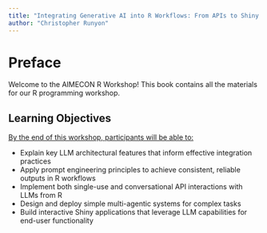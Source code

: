 ```yaml
---
title: "Integrating Generative AI into R Workflows: From APIs to Shiny Apps"
author: "Christopher Runyon"
---
```


# Preface

Welcome to the AIMECON R Workshop! This book contains all the materials for our R programming workshop.

## Learning Objectives

[By the end of this workshop, participants will be able to:]{.underline}

-	Explain key LLM architectural features that inform effective integration practices
-	Apply prompt engineering principles to achieve consistent, reliable outputs in R workflows
-	Implement both single-use and conversational API interactions with LLMs from R
-	Design and deploy simple multi-agentic systems for complex tasks
-	Build interactive Shiny applications that leverage LLM capabilities for end-user functionality
